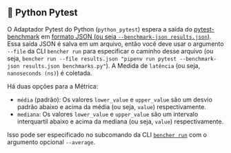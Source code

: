 ## 🐍 Python Pytest

O Adaptador Pytest do Python (`python_pytest`) espera a saída do [pytest-benchmark](https://github.com/ionelmc/pytest-benchmark) em [formato JSON (ou seja `--benchmark-json results.json`)](https://pytest-benchmark.readthedocs.io/en/latest/usage.html#commandline-options).
Essa saída JSON é salva em um arquivo, então você deve usar o argumento `--file` da CLI `bencher run` para especificar o caminho desse arquivo (ou seja, `bencher run --file results.json "pipenv run pytest --benchmark-json results.json benchmarks.py"`).
A Medida de `latência` (ou seja, `nanoseconds (ns)`) é coletada.

Há duas opções para a Métrica:
- `média` (padrão): Os valores `lower_value` e `upper_value` são um desvio padrão abaixo e acima da média (ou seja, `value`) respectivamente.
- `mediana`: Os valores `lower_value` e `upper_value` são um intervalo interquartil abaixo e acima da mediana (ou seja, `value`) respectivamente.

Isso pode ser especificado no subcomando da CLI <code><a href="/pt/docs/explanation/bencher-run/">bencher run</a></code> com o argumento opcional `--average`.